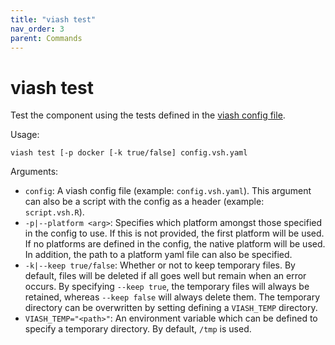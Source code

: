 ```yaml
---
title: "viash test"
nav_order: 3
parent: Commands
---
```


# viash test

Test the component using the tests defined in the [viash config file](../../config).

Usage:
```
viash test [-p docker [-k true/false] config.vsh.yaml
```

Arguments:

* `config`: A viash config file (example: `config.vsh.yaml`). This argument can also be a script with the config as a header (example: `script.vsh.R`).
* `-p|--platform <arg>`: Specifies which platform amongst those specified in
                          the config to use. If this is not provided, the first
                          platform will be used. If no platforms are defined in
                          the config, the native platform will be used. In
                          addition, the path to a platform yaml file can also be
                          specified.
* `-k|--keep true/false`: Whether or not to keep temporary files. By default,
                          files will be deleted if all goes well but remain when
                          an error occurs. By specifying `--keep true`, the
                          temporary files will always be retained, whereas
                          `--keep false` will always delete them. The temporary
                          directory can be overwritten by setting defining a
                          `VIASH_TEMP` directory.
* `VIASH_TEMP="<path>"`: An environment variable which can be defined to specify a temporary directory. By default, `/tmp` is used.
